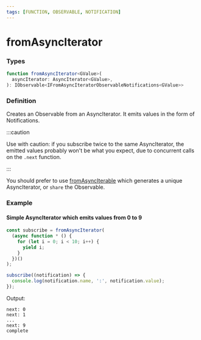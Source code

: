 ```yaml
---
tags: [FUNCTION, OBSERVABLE, NOTIFICATION]
---
```


# fromAsyncIterator

### Types

```ts
function fromAsyncIterator<GValue>(
  asyncIterator: AsyncIterator<GValue>,
): IObservable<IFromAsyncIteratorObservableNotifications<GValue>>
```

### Definition

Creates an Observable from an AsyncIterator. It emits values in the form of Notifications.

:::caution

Use with caution: if you subscribe twice to the same AsyncIterator, the emitted values probably won't be what you
expect, due to concurrent calls on the `.next` function.

:::

You should prefer to use [fromAsyncIterable](/docs/reference/from-async-iterable/) which generates a unique
AsyncIterator, or `share` the Observable.


### Example

#### Simple AsyncIterator which emits values from 0 to 9

```ts
const subscribe = fromAsyncIterator(
  (async function * () {
    for (let i = 0; i < 10; i++) {
      yield i;
    }
  })()
);

subscribe((notification) => {
  console.log(notification.name, ':', notification.value);
});
```

Output:

```text
next: 0
next: 1
...
next: 9
complete
```
